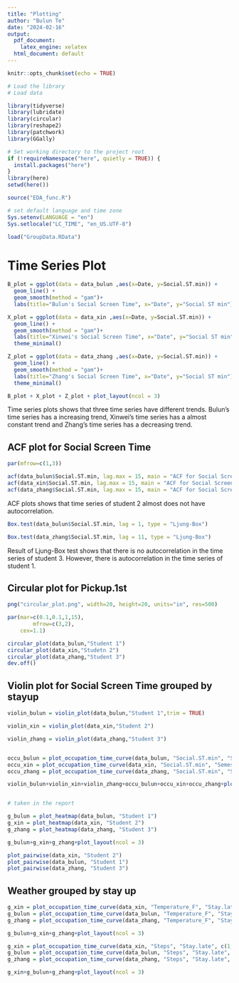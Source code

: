 ```yaml
---
title: "Plotting"
author: "Bulun Te"
date: "2024-02-16"
output:
  pdf_document: 
    latex_engine: xelatex
  html_document: default
---
```


```r
knitr::opts_chunk$set(echo = TRUE)
```


```r

# Load the library  
# Load data

library(tidyverse)
library(lubridate)
library(circular)
library(reshape2)
library(patchwork)
library(GGally)

# Set working directory to the project root
if (!requireNamespace("here", quietly = TRUE)) {
  install.packages("here")
}
library(here)
setwd(here())

source("EDA_func.R")

# set default language and time zone
Sys.setenv(LANGUAGE = "en")
Sys.setlocale("LC_TIME", "en_US.UTF-8")

load("GroupData.RData")

```


# Time Series Plot

```r

B_plot = ggplot(data = data_bulun ,aes(x=Date, y=Social.ST.min)) + 
  geom_line() + 
  geom_smooth(method = "gam")+
  labs(title="Bulun's Social Screen Time", x="Date", y="Social ST min")

X_plot = ggplot(data = data_xin ,aes(x=Date, y=Social.ST.min)) +
  geom_line() + 
  geom_smooth(method = "gam")+
  labs(title="Xinwei's Social Screen Time", x="Date", y="Social ST min")+
  theme_minimal()

Z_plot = ggplot(data = data_zhang ,aes(x=Date, y=Social.ST.min)) +
  geom_line() + 
  geom_smooth(method = "gam")+
  labs(title="Zhang's Social Screen Time", x="Date", y="Social ST min")+
  theme_minimal()

B_plot + X_plot + Z_plot + plot_layout(ncol = 3)


```

Time series plots shows that three time series have different trends. Bulun's time series has a increasing trend, Xinwei's time series has a almost constant trend and Zhang's time series has a decreasing trend.


## ACF plot for Social Screen Time


```r

par(mfrow=c(1,3))

acf(data_bulun$Social.ST.min, lag.max = 15, main = "ACF for Social Screen Time for Student 1")
acf(data_xin$Social.ST.min, lag.max = 15, main = "ACF for Social Screen Time for Student 2")
acf(data_zhang$Social.ST.min, lag.max = 15, main = "ACF for Social Screen Time for Student 3")

```

ACF plots shows that time series of student 2 almost does not have autocorrelation.



```r

Box.test(data_bulun$Social.ST.min, lag = 1, type = "Ljung-Box")

Box.test(data_zhang$Social.ST.min, lag = 11, type = "Ljung-Box")

```

Result of Ljung-Box test shows that there is no autocorrelation in the time series of student 3. However, there is autocorrelation in the time series of student 1. 




## Circular plot for Pickup.1st

```r

png("circular_plot.png", width=20, height=20, units="in", res=500)

par(mar=c(0.1,0.1,1,15),
        mfrow=c(3,2),
    cex=1.1)

circular_plot(data_bulun,"Student 1")
circular_plot(data_xin,"Studetn 2")
circular_plot(data_zhang,"Student 3")
dev.off()

```


## Violin plot for Social Screen Time grouped by stayup

```r

violin_bulun = violin_plot(data_bulun,"Student 1",trim = TRUE)

violin_xin = violin_plot(data_xin,"Student 2")

violin_zhang = violin_plot(data_zhang,"Student 3")


occu_bulun = plot_occupation_time_curve(data_bulun, "Social.ST.min", "Semester", c(1, 0), c("blue", "red"),"Student 1")
occu_xin = plot_occupation_time_curve(data_xin, "Social.ST.min", "Semester", c(1, 0), c("blue", "red"),"Student 2")
occu_zhang = plot_occupation_time_curve(data_zhang, "Social.ST.min", "Semester", c(1, 0), c("blue", "red"),"Student 3")

violin_bulun+violin_xin+violin_zhang+occu_bulun+occu_xin+occu_zhang+plot_layout(ncol = 3)



```


```r

# taken in the report

g_bulun = plot_heatmap(data_bulun, "Student 1")
g_xin = plot_heatmap(data_xin, "Student 2")
g_zhang = plot_heatmap(data_zhang, "Student 3")

g_bulun+g_xin+g_zhang+plot_layout(ncol = 3)

```


```r

plot_pairwise(data_xin, "Student 2")
plot_pairwise(data_bulun, "Student 1")
plot_pairwise(data_zhang, "Student 3")


```


## Weather grouped by stay up

```r

g_xin = plot_occupation_time_curve(data_xin, "Temperature_F", "Stay.late", c(1, 0), c("blue", "red"),"Student 2")
g_bulun = plot_occupation_time_curve(data_bulun, "Temperature_F", "Stay.late", c(1, 0), c("blue", "red"),"Student 1")
g_zhang = plot_occupation_time_curve(data_zhang, "Temperature_F", "Stay.late", c(1, 0), c("blue", "red"),"Student 3")

g_bulun+g_xin+g_zhang+plot_layout(ncol = 3)

```

```r

g_xin = plot_occupation_time_curve(data_xin, "Steps", "Stay.late", c(1, 0), c("blue", "red"),"Student 2")
g_bulun = plot_occupation_time_curve(data_bulun, "Steps", "Stay.late", c(1, 0), c("blue", "red"),"Student 1")
g_zhang = plot_occupation_time_curve(data_zhang, "Steps", "Stay.late", c(1, 0), c("blue", "red"),"Student 3")

g_xin+g_bulun+g_zhang+plot_layout(ncol = 3)

```














